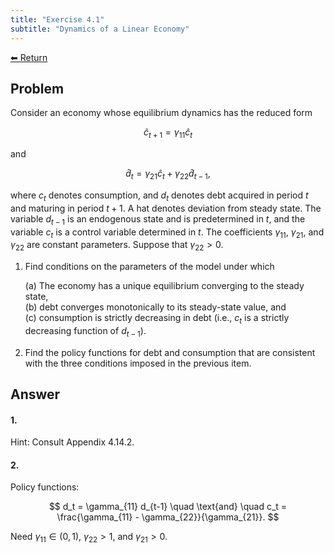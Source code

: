```yaml
---
title: "Exercise 4.1"
subtitle: "Dynamics of a Linear Economy"
---
```

<a class="return-button" href="index.qmd">⬅ Return</a>

## Problem

Consider an economy whose equilibrium dynamics has the reduced form

$$
\hat{c}_{t+1} = \gamma_{11} \hat{c}_t
$$

and

$$
\hat{d}_t = \gamma_{21} \hat{c}_t + \gamma_{22} \hat{d}_{t-1},
$$

where $c_t$ denotes consumption, and $d_t$ denotes debt acquired in period $t$ and maturing in period $t+1$. A hat denotes deviation from steady state. The variable $d_{t-1}$ is an endogenous state and is predetermined in $t$, and the variable $c_t$ is a control variable determined in $t$. The coefficients $\gamma_{11}$, $\gamma_{21}$, and $\gamma_{22}$ are constant parameters. Suppose that $\gamma_{22} > 0$.

1. Find conditions on the parameters of the model under which

    \(a\) The economy has a unique equilibrium converging to the steady state,  
    \(b\) debt converges monotonically to its steady-state value, and  
    \(c\) consumption is strictly decreasing in debt (i.e., $c_t$ is a strictly decreasing function of $d_{t-1}$).



2. Find the policy functions for debt and consumption that are consistent with the three conditions imposed in the previous item.

## Answer

#### 1.

Hint: Consult Appendix 4.14.2.

#### 2.

Policy functions:  

$$
d_t = \gamma_{11} d_{t-1} \quad \text{and} \quad c_t = \frac{\gamma_{11} - \gamma_{22}}{\gamma_{21}}.
$$

Need $\gamma_{11} \in (0,1)$, $\gamma_{22} > 1$, and $\gamma_{21} > 0$.